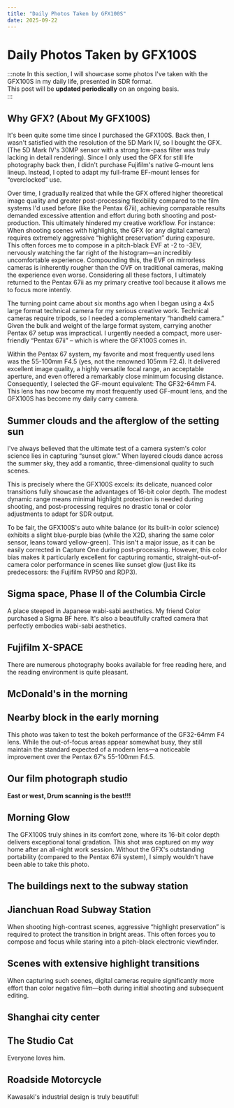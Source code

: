 ```yaml
---
title: "Daily Photos Taken by GFX100S"
date: 2025-09-22
---
```


# Daily Photos Taken by GFX100S



:::note
In this section, I will showcase some photos I've taken with the GFX100S in my daily life, presented in SDR format.  
This post will be **updated periodically** on an ongoing basis.  
:::

## Why GFX? (About My GFX100S)

It's been quite some time since I purchased the GFX100S. Back then, I wasn't satisfied with the resolution of the 5D Mark IV, so I bought the GFX. (The 5D Mark IV's 30MP sensor with a strong low-pass filter was truly lacking in detail rendering). Since I only used the GFX for still life photography back then, I didn't purchase Fujifilm's native G-mount lens lineup. Instead, I opted to adapt my full-frame EF-mount lenses for “overclocked” use.

Over time, I gradually realized that while the GFX offered higher theoretical image quality and greater post-processing flexibility compared to the film systems I'd used before (like the Pentax 67ii), achieving comparable results demanded excessive attention and effort during both shooting and post-production. This ultimately hindered my creative workflow. For instance: When shooting scenes with highlights, the GFX (or any digital camera) requires extremely aggressive “highlight preservation” during exposure. This often forces me to compose in a pitch-black EVF at -2 to -3EV, nervously watching the far right of the histogram—an incredibly uncomfortable experience. Compounding this, the EVF on mirrorless cameras is inherently rougher than the OVF on traditional cameras, making the experience even worse. Considering all these factors, I ultimately returned to the Pentax 67ii as my primary creative tool because it allows me to focus more intently.

The turning point came about six months ago when I began using a 4x5 large format technical camera for my serious creative work. Technical cameras require tripods, so I needed a complementary “handheld camera.” Given the bulk and weight of the large format system, carrying another Pentax 67 setup was impractical. I urgently needed a compact, more user-friendly “Pentax 67ii” – which is where the GFX100S comes in.

Within the Pentax 67 system, my favorite and most frequently used lens was the 55-100mm F4.5 (yes, not the renowned 105mm F2.4). It delivered excellent image quality, a highly versatile focal range, an acceptable aperture, and even offered a remarkably close minimum focusing distance. Consequently, I selected the GF-mount equivalent: The GF32-64mm F4. This lens has now become my most frequently used GF-mount lens, and the GFX100S has become my daily carry camera.

## Summer clouds and the afterglow of the setting sun

I've always believed that the ultimate test of a camera system's color science lies in capturing “sunset glow.” When layered clouds dance across the summer sky, they add a romantic, three-dimensional quality to such scenes.

This is precisely where the GFX100S excels: its delicate, nuanced color transitions fully showcase the advantages of 16-bit color depth. The modest dynamic range means minimal highlight protection is needed during shooting, and post-processing requires no drastic tonal or color adjustments to adapt for SDR output.

To be fair, the GFX100S's auto white balance (or its built-in color science) exhibits a slight blue-purple bias (while the X2D, sharing the same color sensor, leans toward yellow-green). This isn't a major issue, as it can be easily corrected in Capture One during post-processing. However, this color bias makes it particularly excellent for capturing romantic, straight-out-of-camera color performance in scenes like sunset glow (just like its predecessors: the Fujifilm RVP50 and RDP3).

<Photo lqip={_DSF6994LQ} json={_DSF6994JSON} />
<Photo lqip={_DSF7025LQ} json={_DSF7025JSON} />

## Sigma space, Phase II of the Columbia Circle

A place steeped in Japanese wabi-sabi aesthetics. My friend Color purchased a Sigma BF here. It's also a beautifully crafted camera that perfectly embodies wabi-sabi aesthetics.

<Photo lqip={_DSF7539LQ} json={_DSF7539JSON} />
<Photo lqip={_DSF7046LQ} json={_DSF7046JSON} />
<Photo lqip={_DSF7048LQ} json={_DSF7048JSON} />
<Photo lqip={_DSF7067LQ} json={_DSF7067JSON} />
<Photo lqip={_DSF7071LQ} json={_DSF7071JSON} />
<Photo lqip={_DSF7076LQ} json={_DSF7076JSON} />

## Fujifilm X-SPACE

There are numerous photography books available for free reading here, and the reading environment is quite pleasant.

<Photo lqip={_DSF7088LQ} json={_DSF7088JSON} />

## McDonald's in the morning

<Photo lqip={_DSF7166LQ} json={_DSF7166JSON} />

## Nearby block in the early morning

This photo was taken to test the bokeh performance of the GF32-64mm F4 lens. While the out-of-focus areas appear somewhat busy, they still maintain the standard expected of a modern lens—a noticeable improvement over the Pentax 67's 55-100mm F4.5.

<Photo lqip={_DSF7183LQ} json={_DSF7183JSON} />
<Photo lqip={_DSF7195LQ} json={_DSF7195JSON} />

## Our film photograph studio

**East or west, Drum scanning is the best!!!**

<Photo lqip={_DSF7225LQ} json={_DSF7225JSON} />
<Photo lqip={_DSF7233LQ} json={_DSF7233JSON} />
<Photo lqip={_DSF7237LQ} json={_DSF7237JSON} />
<Photo lqip={_DSF7242LQ} json={_DSF7242JSON} />
<Photo lqip={_DSF7252LQ} json={_DSF7252JSON} />
<Photo lqip={_DSF7254LQ} json={_DSF7254JSON} />

## Morning Glow

The GFX100S truly shines in its comfort zone, where its 16-bit color depth delivers exceptional tonal gradation. This shot was captured on my way home after an all-night work session. Without the GFX's outstanding portability (compared to the Pentax 67ii system), I simply wouldn't have been able to take this photo.

<Photo lqip={_DSF7277LQ} json={_DSF7277JSON} />

## The buildings next to the subway station

<Photo lqip={_DSF7294LQ} json={_DSF7294JSON} />

## Jianchuan Road Subway Station

When shooting high-contrast scenes, aggressive “highlight preservation” is required to protect the transition in bright areas. This often forces you to compose and focus while staring into a pitch-black electronic viewfinder.

<Photo lqip={_DSF7461LQ} json={_DSF7461JSON} />
<Photo lqip={_DSF7465LQ} json={_DSF7465JSON} />

## Scenes with extensive highlight transitions

When capturing such scenes, digital cameras require significantly more effort than color negative film—both during initial shooting and subsequent editing.

<Photo lqip={_DSF7440LQ} json={_DSF7440JSON} />
<Photo lqip={_DSF7442LQ} json={_DSF7442JSON} />
<Photo lqip={_DSF7449LQ} json={_DSF7449JSON} />
<Photo lqip={_DSF7459LQ} json={_DSF7459JSON} />

## Shanghai city center

<Photo lqip={_DSF7315LQ} json={_DSF7315JSON} />
<Photo lqip={_DSF7317LQ} json={_DSF7317JSON} />
<Photo lqip={_DSF7329LQ} json={_DSF7329JSON} />
<Photo lqip={_DSF7469LQ} json={_DSF7469JSON} />
<Photo lqip={_DSF7470LQ} json={_DSF7470JSON} />
<Photo lqip={_DSF7486LQ} json={_DSF7486JSON} />
<Photo lqip={_DSF7499LQ} json={_DSF7499JSON} />
<Photo lqip={_DSF7519LQ} json={_DSF7519JSON} />

## The Studio Cat

Everyone loves him.

<Photo lqip={_DSF7403LQ} json={_DSF7403JSON} />
<Photo lqip={_DSF7421LQ} json={_DSF7421JSON} />

## Roadside Motorcycle

Kawasaki's industrial design is truly beautiful!

<Photo lqip={_DSF7436LQ} json={_DSF7436JSON} />

